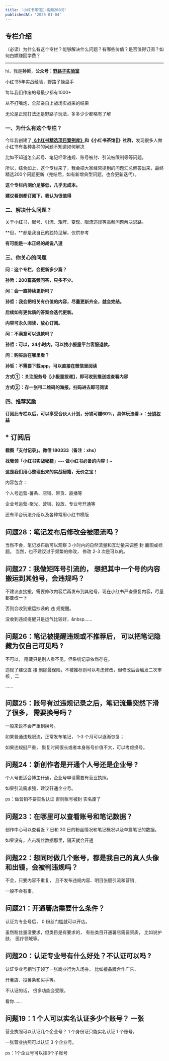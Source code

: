 ```yaml
---
title: '小红书茶馆🍵·高频200问'
publishedAt: '2025-01-04'
---
```


## 专栏介绍

（必读）为什么有这个专栏？能够解决什么问题？有哪些价值？是否值得订阅？如何白嫖赚回学费？

---

hi，我是**孙哲**，**公众号：**[**野路子实验室**](https://s.pdb2.com/pages/20230916/dNsiqo0TBbcbf8mp.html)

小红书5年实战经验，野路子操盘手

每年我们作废的号最少都有1000+

从不打嘴炮，全部亲自上战场实战来的结果

无论是正规打法还是野路子玩法，多多少少都略有了解

### 一、为什么有这个专栏？

今年我创建了[**《小红书精选项目案例库》**](https://xiaobot.net/p/S7)**和《小红书茶馆🍵》社群**，发现很多人做小红书有各种各种的问题不知道如何解决

比如不知道怎么起号、笔记经常违规、账号被封、引流被限制等等问题，

所以，综合如上，这个专栏来了，我会把大家经常提到的问题汇总解答出来，最终精选200个问题更新（完结后，如有新增典型问题，也会更新迭代）。

**这个专栏内测价足够低，几乎无成本。**

**建议看到都订阅下，我认为很值得**

### **二、解决什么问题？**

关于小红书，起号、引流、矩阵、变现、限流违规等高频问题解决思路。

**但，**都是我自己的独特见解，仅供参考

**有可能是一本正经的胡说八道**

### 三、你关心的问题

**问：这个专栏，会更新多少篇？**

**孙哲：200篇高频问答，只多不少。**

**问：会一直持续更新吗？**

**孙哲：我会把相关有价值的内容，尽量更新齐全，就会完结。**

**后续如有更优质的答案会迭代更新。**

**内容可永久阅读，放心订阅。**

**问：不满意可以退款吗？**

**孙哲：可以，24小时内，可以找小报童平台客服退款。**

**问：购买后在哪里看？**

**孙哲：不需要下载app，可以直接在微信里阅读**

**方式①：关注服务号【小报童投递】，即可收到推送或查看内容**

**方式②：存一张带二维码的海报，扫码进去即可阅读**

### **四、推荐奖励**

**订阅此专栏以后，可以享受合伙人计划，分销可赚60%，具体玩法看→：**[**分销权益**](https://pii2q77orm.feishu.cn/docx/DZURdjgjLobqSLxp7cmcm3jCnkf?from=from_copylink)

**\* 订阅后**
----------

**截图「支付记录」。微信 180333（备注：xhs）**

**找我领「小红书实战秘籍」--- 做小红书必备的内容！~**

**这是我们用心整理出来的实战秘籍，无价之宝！**

内容包含：

个人号运营-薯条、店铺、带货、直播等

企业号运营-聚光、营销、投放、专业号开通等

还有平台玩法介绍以及各种常用小红书模版


## 问题28：笔记发布后修改会被限流吗？
当然不会，笔记发布后可以观察 3 小时内的自然流量和互动量来调整 封 面图或标题。 当然，也不建议过于频繁的修改， 修改 2-3 次是可以的。

## 问题27：我做矩阵号引流的， 想把其中一个号的内容搬运到其他号，会违规吗？
不建议直接搬，需要修改内容后再发布到其他号，现在小红书严查重复内容，尽量都要改一下

否则会收到搬运抄袭的 违 规提醒。

没收到违规提醒只是运气比较好，&nbsp......

## 问题26：笔记被提醒违规或不推荐后， 可以把笔记隐藏为仅自己可见吗 ?
不可以， 隐藏只是别人看不见，但系统记录依然存在。

违规了建议直 接 删除最保险，不被推荐则可以考虑修改，但修改后会触发二次审核 ,  二

......

## 问题25：账号有过违规记录之后，笔记流量突然下滑了很多， 需要换号吗？
一般来说不会严重到换号。

如果普通违规限流，正常发布笔记， 1-3 个月可以逐渐恢复；

如果违规挺严重， 恢复时间很长或者本身账号价值不大，可以考虑换号。

## 问题24：新创作者是开通个人号还是企业号 ?
个人号更适合博主幵通，企业号申请需要有营业执照。

如果引流需求强，建议幵通企业号。

ps：做营销不要实名认证 否则账号被封 实名废了

## 问题23：在哪里可以查看账号和笔记数据？
创作中心可以查看近 7 日和 30 日的粉丝情况和笔记概况以及单篇笔记的数据。

如果没有，点击粉丝数据那里，隔天就会开通

## 问题22：想同时做几个账号，都是我自己的真人头像和出镜，会被判违规吗？
不会，只要内容不重复， 且不发布违规内容、明目张胆引流和营销 ,

一般不会有事。

## 问题21：开通薯店需要什么条件？
认证为专业号后， 0 粉丝门槛就可以开店。

虽然粉丝量没要求，但类目是有要求的， 有些类目开通薯店需要资质， 比如说护肤、 医疗领域等。

## 问题20：认证专业号有什么好处？不认证可以吗 ?
认证专业号相当于领了一张商业行为入场券， 比如接品牌合作广告、

开薯店、投薯条和买手等。

不认证的话， 很多功能会受限。 

看你......

## 问题19：1 个人可以实名认证多少个账号？ 一张
营业执照可以认证几个企业号？
1 个身份证只能实名认证 1 个账号。

一张营业执照可以认证 3 个企业号。

ps：1个企业号可以挂3个子账号

